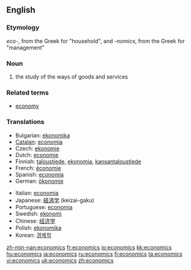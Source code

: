 ==English==

===Etymology===

<i>eco-</i>, from the Greek for "household", and <i>-nomics</i>, from the Greek for "management"

===Noun===
{{wikipedia}}
{{en-noun|-}}

# {{context|Social sciences}} the study of the ways of goods and services

===Related terms===
*[[economy]]

===Translations===
{{rfc-level|Translations at L3+ (AutoFormat would have corrected level of Related terms)}}
{{trans-top|study}}
*Bulgarian: [[ekonomika]]
*[[Catalan]]: [[economia]] {{f}}
*Czech: [[ekonomie#Czech|ekonomie]] {{f}}
*Dutch: [[economie]]
*Finnish: [[taloustiede]], [[ekonomia]], [[kansantaloustiede]]
*French: [[économie]]
*Spanish: [[economía]]
*German: [[ökonomie]] {{f}}
{{trans-mid}}
*Italian: [[economia]] {{f}}
*Japanese: [[経済学]] (keizai-gaku)
*Portuguese: [[economia]]
*Swedish: [[ekonomi]]
*Chinese: [[经济学]]
*Polish: [[ekonomika]]
*Korean: [[경제학]]
{{trans-bottom}}

[[zh-min-nan:economics]]
[[fr:economics]]
[[io:economics]]
[[kk:economics]]
[[hu:economics]]
[[ja:economics]]
[[ru:economics]]
[[fi:economics]]
[[ta:economics]]
[[vi:economics]]
[[uk:economics]]
[[zh:economics]]